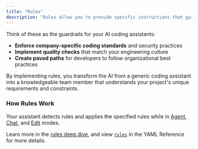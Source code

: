```yaml
---
title: "Rules"
description: "Rules allow you to provide specific instructions that guide how the AI assistant behaves when working with your code. Instead of the AI making assumptions about your coding standards, architecture patterns, or project-specific requirements, you can explicitly define guidelines that ensure consistent, contextually appropriate responses."
---
```


Think of these as the guardrails for your AI coding assistants:

- **Enforce company-specific coding standards** and security practices
- **Implement quality checks** that match your engineering culture
- **Create paved paths** for developers to follow organizational best practices

By implementing rules, you transform the AI from a generic coding assistant into a knowledgeable team member that understands your project's unique requirements and constraints.

### How Rules Work

Your assistant detects rules and applies the specified rules while in [Agent](/features/agent/quick-start), [Chat](/features/chat/quick-start), and [Edit](/features/edit/quick-start) modes.

Learn more in the [rules deep dive](/customize/deep-dives/rules), and view [`rules`](/reference#rules) in the YAML Reference for more details.